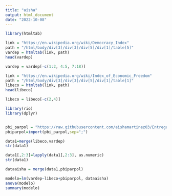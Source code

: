 ---
title: "aisha"
output: html_document
date: "2022-10-08"
---

```{r}
library(htmltab)

link = "https://en.wikipedia.org/wiki/Democracy_Index"
path = "/html/body/div[3]/div[3]/div[5]/div[1]/table[5]"
vardep = htmltab(link, path)
head(vardep)
```
```{r}
vardep = vardep[-c(1:2, 4:5, 7:18)]

link = "https://en.wikipedia.org/wiki/Index_of_Economic_Freedom"
path = "/html/body/div[3]/div[3]/div[5]/div[1]/table[1]"
libeco = htmltab(link, path)
head(libeco)
```


```{r}
libeco = libeco[-c(2,4)]

library(rio)
library(dplyr)


pbi_parpol = "https://raw.githubusercontent.com/aishamartinez03/Entregables-EST/main/pbi_parpol.csv"
pbiparpol=import(pbi_parpol,sep=";")

data1=merge(libeco,vardep)
str(data1)
```

```{r}
data1[,2:3]=lapply(data1[,2:3], as.numeric)
str(data1)
```

```{r}
dataaisha = merge(data1,pbiparpol)
```

```{r}
modelo=lm(vardep~libeco+pbiparpol, dataaisha)
anova(modelo)
summary(modelo)
```









